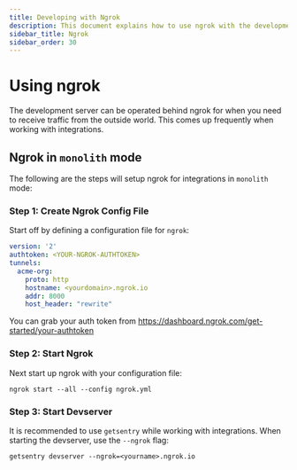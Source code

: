```yaml
---
title: Developing with Ngrok
description: This document explains how to use ngrok with the development server.
sidebar_title: Ngrok
sidebar_order: 30
---
```


# Using ngrok

The development server can be operated behind ngrok for when you need to receive traffic from the outside world. This comes up frequently when working with integrations. 

## Ngrok in `monolith` mode

The following are the steps will setup ngrok for integrations in `monolith` mode:

### Step 1: Create Ngrok Config File
Start off by defining a configuration file for `ngrok`:

```yaml
version: '2'
authtoken: <YOUR-NGROK-AUTHTOKEN>
tunnels:
  acme-org:
    proto: http
    hostname: <yourdomain>.ngrok.io
    addr: 8000
    host_header: "rewrite"
```

You can grab your auth token from https://dashboard.ngrok.com/get-started/your-authtoken

### Step 2: Start Ngrok
Next start up ngrok with your configuration file:
```shell
ngrok start --all --config ngrok.yml
```

### Step 3: Start Devserver
It is recommended to use `getsentry` while working with integrations. When starting the devserver, use the `--ngrok` flag:
```shell
getsentry devserver --ngrok=<yourname>.ngrok.io
```

